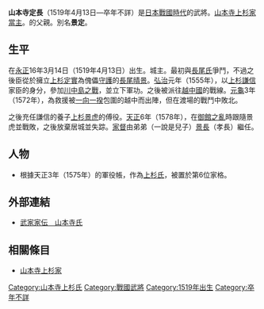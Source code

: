 {{日本武士
|名稱= 山本寺 定長
|圖片名稱= 
|圖片大小= 
|圖片說明= 
|時代= [[日本戰國時代|日本戰國時代]]
|出生日期= [[永正|永正]]16年（1519年）3月14日
|出生地點= 
|逝世日期= 不詳
|逝世地點= 
|假名= 
|羅馬字= 
|幼名= 
|改名= 
|别名= 景定<BR>伊予守（通稱）
|諡号= 
|神号= 
|戒名= 
|洗禮名= 
|墓所= 
|朝廷官位= 
|幕府職位= 
|主君= [[長尾晴景|長尾晴景]]→[[上杉謙信|上杉謙信]]
|藩= 
|氏族= [[上杉氏|上杉氏]]庶流[[山本寺上杉家|山本寺上杉家]]
|父母= 父：[[山本寺定景|山本寺定景]]（一說是[[山本寺景良|山本寺伊豆守景良]]或[[山本寺朝定|山本寺朝定]]）<BR>母：[[長尾能景|長尾能景]]的女兒？
|養父= 
|養母= 
|兄弟= 弟：[[山本寺景長|景長]]（一說是兒子）
|姐妹= 
|正室= 不詳
|側室= 
|嗣子= [[山本寺勝長|勝長]]
|嗣女= 
|養子= 
|養女= 
}}
{{japanese|japanese=山本寺 定長|kana=さんぽんじ さだなが|romaji=Sanponji Sadanaga}}
'''山本寺定長'''（1519年4月13日—卒年不詳）是[[日本戰國時代|日本戰國時代]]的武將。[[山本寺上杉家|山本寺上杉家]][[當主|當主]]。的父親。別名'''景定'''。

== 生平 ==
在[[永正|永正]]16年3月14日（1519年4月13日）出生。{{tsl|ja|不動山城}}城主。最初與[[長尾氏|長尾氏]]爭鬥，不過之後臣從於擁立[[上杉定實|上杉定實]]為傀儡[[守護|守護]]的[[長尾晴景|長尾晴景]]。[[弘治_(後奈良天皇)|弘治]]元年（1555年），以[[上杉謙信|上杉謙信]]家臣的身分，參加[[川中島之戰|川中島之戰]]，並立下軍功。之後被派往[[越中國|越中國]]的戰線。[[元龜|元龜]]3年（1572年），為救援被[[一向一揆|一向一揆]]包圍的越中{{tsl|ja|火宮城}}而出陣，但在{{tsl|ja|神通川}}渡場的戰鬥中敗北。

之後充任謙信的養子[[上杉景虎|上杉景虎]]的傅役。[[天正_(日本)|天正]]6年（1578年），在[[御館之亂|御館之亂]]時跟隨景虎並戰敗，之後放棄居城並失踪。[[家督|家督]]由弟弟（一說是兒子）[[山本寺景長|景長]]（孝長）繼任。

== 人物 ==
*根據天正3年（1575年）的軍役帳，作為[[上杉氏|上杉氏]]{{tsl|ja|一門}}，被置於第6位家格。

== 外部連結 ==
*[http://www2.harimaya.com/sengoku/html/3_honzi.html 武家家伝＿山本寺氏] {{Wayback|url=http://www2.harimaya.com/sengoku/html/3_honzi.html |date=20170305002358 }}

== 相關條目 ==
*[[山本寺上杉家|山本寺上杉家]]

{{越後上杉家當主|山本寺上杉家||第4代}}
[[Category:山本寺上杉氏|Category:山本寺上杉氏]]
[[Category:戰國武將|Category:戰國武將]]
[[Category:1519年出生|Category:1519年出生]]
[[Category:卒年不詳|Category:卒年不詳]]